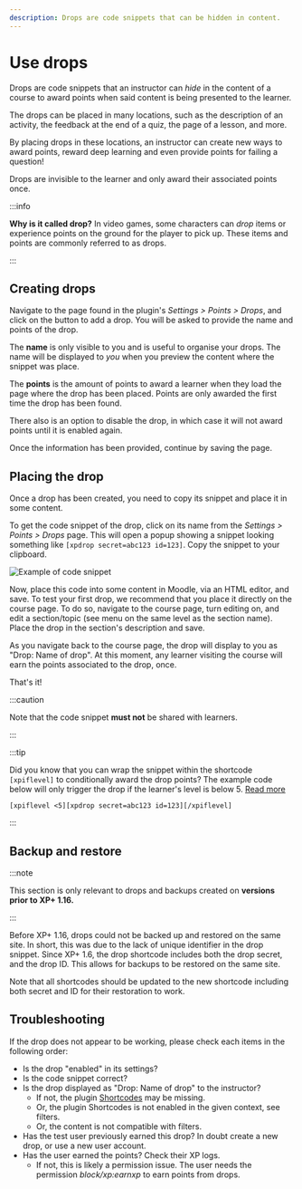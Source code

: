 ```yaml
---
description: Drops are code snippets that can be hidden in content.
---
```


# Use drops


<RequiresXpPlus />

Drops are code snippets that an instructor can _hide_ in the content of a course to award points when said content is being presented to the learner.

The drops can be placed in many locations, such as the description of an activity, the feedback at the end of a quiz, the page of a lesson, and more.

By placing drops in these locations, an instructor can create new ways to award points, reward deep learning and even provide points for failing a question!

Drops are invisible to the learner and only award their associated points once.

:::info

**Why is it called drop?** In video games, some characters can _drop_ items or experience points on the ground for the player to pick up. These items and points are commonly referred to as drops.

:::

## Creating drops

Navigate to the page found in the plugin's _Settings > Points > Drops_, and click on the button to add a drop. You will be asked to provide the name and points of the drop.

The **name** is only visible to you and is useful to organise your drops. The name will be displayed to _you_ when you preview the content where the snippet was place.

The **points** is the amount of points to award a learner when they load the page where the drop has been placed. Points are only awarded the first time the drop has been found.

There also is an option to disable the drop, in which case it will not award points until it is enabled again.

Once the information has been provided, continue by saving the page.

## Placing the drop

Once a drop has been created, you need to copy its snippet and place it in some content.

To get the code snippet of the drop, click on its name from the _Settings > Points > Drops_ page. This will open a popup showing a snippet looking something like `[xpdrop secret=abc123 id=123]`. Copy the snippet to your clipboard.

![Example of code snippet](snippet.png)

Now, place this code into some content in Moodle, via an HTML editor, and save. To test your first drop, we recommend that you place it directly on the course page. To do so, navigate to the course page, turn editing on, and edit a section/topic (see menu on the same level as the section name). Place the drop in the section's description and save.

As you navigate back to the course page, the drop will display to you as "Drop: Name of drop". At this moment, any learner visiting the course will earn the points associated to the drop, once.

That's it!

:::caution

Note that the code snippet **must not** be shared with learners.

:::

:::tip

Did you know that you can wrap the snippet within the shortcode `[xpiflevel]` to conditionally award the drop points? The example code below will only trigger the drop if the learner's level is below 5. [Read more](../use-shortcodes/index.mdx#xpiflevel)

    [xpiflevel <5][xpdrop secret=abc123 id=123][/xpiflevel]

:::

## Backup and restore

:::note

This section is only relevant to drops and backups created on **versions prior to XP+ 1.16.**

:::

Before XP+ 1.16, drops could not be backed up and restored on the same site. In short, this was due to the lack of unique identifier in the drop snippet. Since XP+ 1.6, the drop shortcode includes both the drop secret, and the drop ID. This allows for backups to be restored on the same site.

Note that all shortcodes should be updated to the new shortcode including both secret and ID for their restoration to work.

## Troubleshooting

If the drop does not appear to be working, please check each items in the following order:

- Is the drop "enabled" in its settings?
- Is the code snippet correct?
- Is the drop displayed as "Drop: Name of drop" to the instructor?
  - If not, the plugin [Shortcodes](https://moodle.org/plugins/filter_shortcodes) may be missing.
  - Or, the plugin Shortcodes is not enabled in the given context, see filters.
  - Or, the content is not compatible with filters.
- Has the test user previously earned this drop? In doubt create a new drop, or use a new user account.
- Has the user earned the points? Check their XP logs.
  - If not, this is likely a permission issue. The user needs the permission _block/xp:earnxp_ to earn points from drops.
